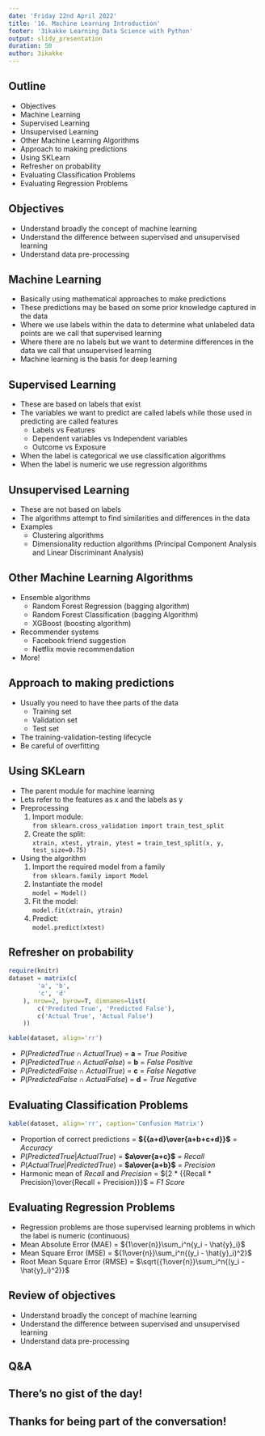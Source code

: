 ```yaml
---
date: 'Friday 22nd April 2022'
title: '16. Machine Learning Introduction'
footer: '3ikakke Learning Data Science with Python'
output: slidy_presentation 
duration: 50
author: 3ikakke
---
```


<link rel='stylesheet' href='16.css'>

## Outline  
- Objectives  
- Machine Learning  
- Supervised Learning  
- Unsupervised Learning  
- Other Machine Learning Algorithms  
- Approach to making predictions  
- Using SKLearn  
- Refresher on probability  
- Evaluating Classification Problems     	
- Evaluating Regression Problems  

## Objectives  
- Understand broadly the concept of machine learning  
- Understand the difference between supervised and unsupervised learning  
- Understand data pre-processing   

## Machine Learning  
- Basically using mathematical approaches to make predictions  
- These predictions may be based on some prior knowledge captured in the data  
- Where we use labels within the data to determine what unlabeled data points are we call that supervised learning 
- Where there are no labels but we want to determine differences in the data we call that unsupervised learning  
- Machine learning is the basis for deep learning 

## Supervised Learning  
- These are based on labels that exist  
- The variables we want to predict are called labels while those used in predicting are called features  
	+ Labels vs Features  
	+ Dependent variables vs Independent variables  
	+ Outcome vs Exposure 
- When the label is categorical we use classification algorithms  
- When the label is numeric we use regression algorithms  

## Unsupervised Learning  
- These are not based on labels  
- The algorithms attempt to find similarities and differences in the data  
- Examples  
	+ Clustering algorithms  
	+ Dimensionality reduction algorithms (Principal Component Analysis and Linear Discriminant Analysis)  

## Other Machine Learning Algorithms  
- Ensemble algorithms 
	+ Random Forest Regression (bagging algorithm)  
	+ Random Forest Classification (bagging Algorithm)  
	+ XGBoost (boosting algorithm)  
- Recommender systems  
	+ Facebook friend suggestion  
	+ Netflix movie recommendation  
- More!  

## Approach to making predictions  
- Usually you need to have thee parts of the data  
	+ Training set  
	+ Validation set  
	+ Test set  
- The training-validation-testing lifecycle  
- Be careful of overfitting  

## Using SKLearn  
- The parent module for machine learning     
- Lets refer to the features as x and the labels as y  
- Preprocessing  
	1. Import module:  
	`from sklearn.cross_validation import train_test_split`  
	2. Create the split:  
	`xtrain, xtest, ytrain, ytest = train_test_split(x, y, test_size=0.75)`
- Using the algorithm  
	1. Import the required model from a family  
	`from sklearn.family import Model`  
	2. Instantiate the model  
	`model = Model()`  
	3. Fit the model:  
	`model.fit(xtrain, ytrain)`  
	4. Predict:  
	`model.predict(xtest)`  

## Refresher on probability  
```r
require(knitr)
dataset = matrix(c(
		'a', 'b', 
		'c', 'd'
	), nrow=2, byrow=T, dimnames=list(
		c('Predited True', 'Predicted False'), 
		c('Actual True', 'Actual False')
	))	

kable(dataset, align='rr') 
```  
- $P(Predicted True \cap Actual True)$ = **a** = *True Positive*  
- $P(Predicted True \cap Actual False)$ = **b** = *False Positive*  
- $P(Predicted False \cap Actual True)$ = **c** = *False Negative*  
- $P(Predicted False \cap Actual False)$ = **d** = *True Negative*  

## Evaluating Classification Problems     	
```r
kable(dataset, align='rr', caption='Confusion Matrix') 
```  
- Proportion of correct predictions = **${{a+d}\over{a+b+c+d}}$** = *Accuracy*  
- $P(Predicted True | Actual True)$ = **$a\over{a+c}$** = *Recall*  
- $P(Actual True | Predicted True)$ = **$a\over{a+b}$** = *Precision*  
- Harmonic mean of *Recall* and *Precision* = ${2 * {{Recall * Precision}\over{Recall + Precision}}}$ = *F1 Score*  

## Evaluating Regression Problems  
- Regression problems are those supervised learning problems in which the label is numeric (continuous)  
- Mean Absolute Error (MAE) = ${1\over{n}}\sum_i^n{y_i - \hat{y}_i}$  
- Mean Square Error (MSE) = ${1\over{n}}\sum_i^n{(y_i - \hat{y}_i)^2}$  
- Root Mean Square Error (RMSE) =  $\sqrt{{1\over{n}}\sum_i^n{(y_i - \hat{y}_i)^2}}$  

## Review of objectives  
- Understand broadly the concept of machine learning  
- Understand the difference between supervised and unsupervised learning  
- Understand data pre-processing   

## Q&A  

## There's no gist of the day!  

## Thanks for being part of the conversation!  



